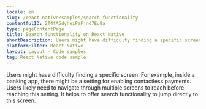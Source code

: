 ```yaml
---
locale: en
slug: /react-native/samples/search-functionality
contentfulID: 2T4tA5dyheiPaFjnd7Eu9a
type: pageContentPage
title: Search functionality on React Native
shortDescription: Users might have difficulty finding a specific screen.
platformFilter: React Native
layout: Layout - Code samples
tag: React Native code sample
---
```


Users might have difficulty finding a specific screen. For example, inside a banking app, there might be a setting for enabling contactless payments. Users likely need to navigate through multiple screens to reach before reaching this setting. It helps to offer search functionality to jump directly to this screen.

<CodeSample id="screen-search" locale="en" platform="react native"/>